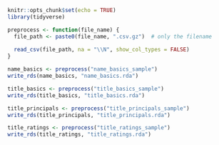 
```r
knitr::opts_chunk$set(echo = TRUE)
library(tidyverse)
```

```r
preprocess <- function(file_name) {
  file_path <- paste0(file_name, ".csv.gz")  # only the filename
  
  read_csv(file_path, na = "\\N", show_col_types = FALSE)
}
```

```r
name_basics <- preprocess("name_basics_sample")
write_rds(name_basics, "name_basics.rda")

title_basics <- preprocess("title_basics_sample")
write_rds(title_basics, "title_basics.rda")

title_principals <- preprocess("title_principals_sample")
write_rds(title_principals, "title_principals.rda")

title_ratings <- preprocess("title_ratings_sample")
write_rds(title_ratings, "title_ratings.rda")
```

